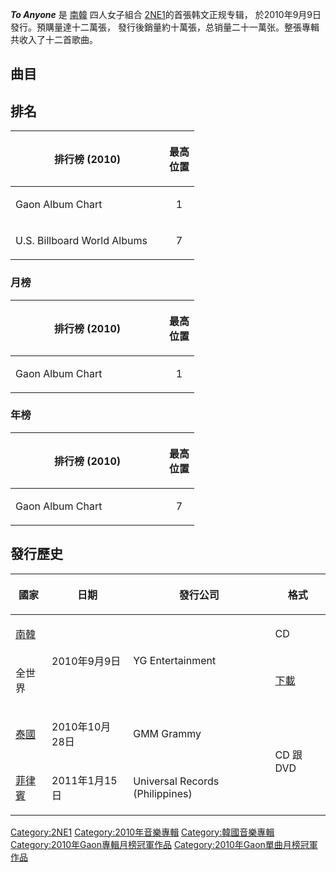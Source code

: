 {{Infobox album
| Name        = To Anyone
| Type        = studio
| Artist      = [[2NE1|2NE1]]
| Cover       = ToAnyone2NE1.jpg
| Released    = {{Start date|2010|9|9}}
| Recorded    = 2009-2010;YG Studio、[[首爾|首爾]]、[[南韓|南韓]]
| Genre       = [[韓國流行音樂|K-pop]]、[[嘻哈|嘻哈]]、[[電子音樂|電子音樂]]、[[R&B|R&B]]、[[舞曲|舞曲]]
| Length      = 41:10
| Label       = [[YG_Entertainment|YG Entertainment]]
| Producer    = Teddy Park、e.knock
| Last album  = ''[[2NE1_(迷你專輯)|2NE1 1st Mini Album]]'' <br />(2009)
| This album  = '''''To Anyone'''''<br />(2010)
| Next album  = ''[[2NE1_2nd_Mini_Album|2NE1 2nd Mini Album]]''<br />(2011)
| Misc        =
{{Singles
| Name           = '''To Anyone'''
| Type           = studio
| Single 1       = Kiss
| Single 1 date  = 2009年9月7日 (Dara solo)
| Single 2       = You and I
| Single 2 date  = 2009年10月28日 (Park Bom solo)
| Single 3       = Please Don't Go
| Single 3 date  = 2009年11月20日 (CL and Minzy)
| Single 4       = Try to Follow Me
| Single 4 date  = 2010年2月9日
| Single 5       = Clap Your Hands
| Single 5 date  = 2010年9月8日
| Single 6       = Go Away
| Single 6 date  = 2010年9月9日
| Single 7       = Can't Nobody
| Single 7 date  = 2010年9月11日
| Single 8       = It Hurts (Slow)
| Single 8 date  = 2010年10月31日
}}
}}

'''''To Anyone''''' 是 [[南韓|南韓]] 四人女子組合 [[2NE1|2NE1]]的首張韩文正规专辑， 於2010年9月9日發行。預購量達十二萬張，
發行後銷量約十萬張，总销量二十一萬张。整張專輯共收入了十二首歌曲。

==曲目==

{{Track listing
| collapsed       = no
| headline        =
| extra_column    =
| total_length    = 43:50
| all_writing     =
| all_lyrics      =
| all_music       =
| title1         = Can't Nobody
| lyrics1        = Teddy
| music1         = Teddy
| length1        = 3:28
| title2         = Go Away
| lyrics2        = Teddy
| music2         = Teddy
| length2        = 3:39
| title3         = Clap Your Hands
| note3          = "박수쳐"
| lyrics3        = e.knock
| music3         = e.knock
| length3        = 3:42
| title4         = I'm Busy
| note4          = "난 바빠"
| lyrics4        = Big Tone
| music4         = PK, Big Tone
| length4        = 3:38
| title5         = It Hurts (Slow)
| note5          = "아파 (Slow)"
| lyrics5        = e.knock, Sunwoo Jungah
| music5         = e.knock, Sunwoo Jungah
| length5        = 4:16
| title6         = Love Is Ouch
| note6          = "사랑은 아야야"
| lyrics6        = Masta Wu
| music6         = Choice37, Big Tone
| length6        = 3:53
| title7         = You and I
| note7          = Bom solo
| lyrics7        = Teddy
| music7         = Teddy
| length7        = 3:54
| title8         = Please Don't Go
| note8          = CL and Minzy
| lyrics8        = Teddy
| music8         = Teddy
| length8        = 3:18
| title9         = Kiss
| note9          = Dara solo ft. CL
| lyrics9        = Teddy
| music9         = Teddy
| length9        = 3:33
| title10        = Follow Me
| note10         = "날 따라 해봐요"
| lyrics10       = Teddy
| music10        = Teddy
| length10       = 3:09
| title11        = I Don't Care
| note11         = Reggae Remix
| lyrics11       = Teddy, e.knock
| music11        = Teddy, e.knock
| length11       = 3:52
| title12        = Can't Nobody
| note12         = 英文版本
| lyrics12       = Perry
| music12        = Teddy
| length12       = 3:28
}}

==排名==
{| class="wikitable sortable"
|-
! style="width:230px;"| 排行榜 (2010)
! 最高<br />位置
|-
|Gaon Album Chart
| style="text-align:center;"|1
|-
|U.S. Billboard World Albums
| style="text-align:center;"|7
|}

===月榜===
{| class="wikitable sortable"
|-
! style="width:230px;"| 排行榜 (2010)
! 最高<br />位置
|-
|Gaon Album Chart
| style="text-align:center;"|1
|}

===年榜===
{| class="wikitable sortable"
|-
! style="width:230px;"| 排行榜 (2010)
! 最高<br />位置
|-
|Gaon Album Chart
| style="text-align:center;"|7
|}

==發行歷史==
{| class="wikitable"
|-
! 國家
! 日期
! 發行公司
! 格式
|-
|[[南韓|南韓]]
|rowspan="2"|2010年9月9日
|rowspan="2"|YG Entertainment
|CD
|-
|全世界
|[[下載|下載]]
|-
|[[泰國|泰國]]
|2010年10月28日
|GMM Grammy
|rowspan="3"|CD 跟 DVD
|-
|[[菲律賓|菲律賓]]
|2011年1月15日
|Universal Records (Philippines)
|}

{{2NE1}}
{{2NE1單曲}}
{{Gaon專輯月榜冠軍 (2010年代前期)|2010年9月}}
{{Gaon單曲月榜冠軍 (2010年代前期)|2010年9月}}
[[Category:2NE1|Category:2NE1]]
[[Category:2010年音樂專輯|Category:2010年音樂專輯]]
[[Category:韓國音樂專輯|Category:韓國音樂專輯]]
[[Category:2010年Gaon專輯月榜冠軍作品|Category:2010年Gaon專輯月榜冠軍作品]]
[[Category:2010年Gaon單曲月榜冠軍作品|Category:2010年Gaon單曲月榜冠軍作品]]